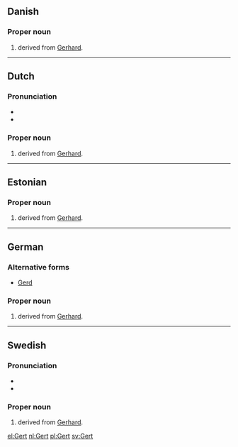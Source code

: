 {{also|gert}}
==Danish==

===Proper noun===
{{head|da|proper noun}}

# {{given name|male|lang=da}} derived from [[Gerhard]].

----

==Dutch==

===Pronunciation===
* {{audio|Nl-Gert.ogg|Audio|lang=nl}}
* {{rhymes|ɛrt|lang=nl}}

===Proper noun===
{{nl-proper noun|m}}

# {{given name|male|lang=nl}} derived from [[Gerhard]].

----

==Estonian==

===Proper noun===
{{head|et|proper noun}}

# {{given name|male|lang=et}} derived from [[Gerhard]].

----

==German==

===Alternative forms===
* [[Gerd]]

===Proper noun===
{{head|de|proper noun}}

# {{given name|male|lang=de}} derived from [[Gerhard]].

----

==Swedish==

===Pronunciation===
* {{IPA|/jært/|/gært/|lang=sv}}
* {{rhymes|ært|lang=sv}}

===Proper noun===
{{head|sv|proper noun}}

# {{given name|male|lang=sv}} derived from [[Gerhard]].

[[el:Gert]]
[[nl:Gert]]
[[pl:Gert]]
[[sv:Gert]]